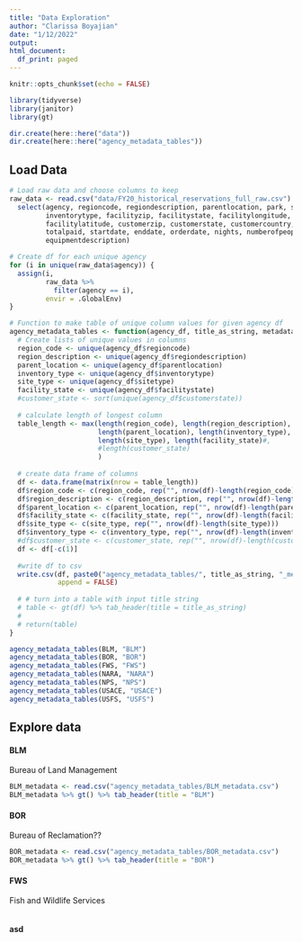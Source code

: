 ```yaml
---
title: "Data Exploration"
author: "Clarissa Boyajian"
date: "1/12/2022"
output: 
html_document:
  df_print: paged
---
```


```r
knitr::opts_chunk$set(echo = FALSE)

library(tidyverse)
library(janitor)
library(gt)

dir.create(here::here("data"))
dir.create(here::here("agency_metadata_tables"))
```

## Load Data

```r
# Load raw data and choose columns to keep
raw_data <- read.csv("data/FY20_historical_reservations_full_raw.csv") %>% 
  select(agency, regioncode, regiondescription, parentlocation, park, sitetype, usetype, 
         inventorytype, facilityzip, facilitystate, facilitylongitude, 
         facilitylatitude, customerzip, customerstate, customercountry, 
         totalpaid, startdate, enddate, orderdate, nights, numberofpeople, 
         equipmentdescription)

# Create df for each unique agency
for (i in unique(raw_data$agency)) {
  assign(i, 
         raw_data %>% 
           filter(agency == i), 
         envir = .GlobalEnv)
}
```

```r
# Function to make table of unique column values for given agency df
agency_metadata_tables <- function(agency_df, title_as_string, metadata_name) {
  # Create lists of unique values in columns
  region_code <- unique(agency_df$regioncode)
  region_description <- unique(agency_df$regiondescription)
  parent_location <- unique(agency_df$parentlocation)
  inventory_type <- unique(agency_df$inventorytype)
  site_type <- unique(agency_df$sitetype)
  facility_state <- unique(agency_df$facilitystate)
  #customer_state <- sort(unique(agency_df$customerstate))
  
  # calculate length of longest column
  table_length <- max(length(region_code), length(region_description),
                      length(parent_location), length(inventory_type),
                      length(site_type), length(facility_state)#,
                      #length(customer_state)
                      )
  
  # create data frame of columns
  df <- data.frame(matrix(nrow = table_length))
  df$region_code <- c(region_code, rep("", nrow(df)-length(region_code)))
  df$region_description <- c(region_description, rep("", nrow(df)-length(region_description)))
  df$parent_location <- c(parent_location, rep("", nrow(df)-length(parent_location)))
  df$facility_state <- c(facility_state, rep("", nrow(df)-length(facility_state)))
  df$site_type <- c(site_type, rep("", nrow(df)-length(site_type)))
  df$inventory_type <- c(inventory_type, rep("", nrow(df)-length(inventory_type)))
  #df$customer_state <- c(customer_state, rep("", nrow(df)-length(customer_state)))
  df <- df[-c(1)]
  
  #write df to csv
  write.csv(df, paste0("agency_metadata_tables/", title_as_string, "_metadata.csv"), 
            append = FALSE)
  
  # # turn into a table with input title string
  # table <- gt(df) %>% tab_header(title = title_as_string)
  # 
  # return(table)
}
```

```r
agency_metadata_tables(BLM, "BLM")
agency_metadata_tables(BOR, "BOR")
agency_metadata_tables(FWS, "FWS")
agency_metadata_tables(NARA, "NARA")
agency_metadata_tables(NPS, "NPS")
agency_metadata_tables(USACE, "USACE")
agency_metadata_tables(USFS, "USFS")
```


## Explore data

#### BLM
Bureau of Land Management

```r
BLM_metadata <- read.csv("agency_metadata_tables/BLM_metadata.csv")
BLM_metadata %>% gt() %>% tab_header(title = "BLM")
```

#### BOR
Bureau of Reclamation??

```r
BOR_metadata <- read.csv("agency_metadata_tables/BOR_metadata.csv")
BOR_metadata %>% gt() %>% tab_header(title = "BOR")
```

#### FWS
Fish and Wildlife Services

```r

```

#### asd


```r

```
